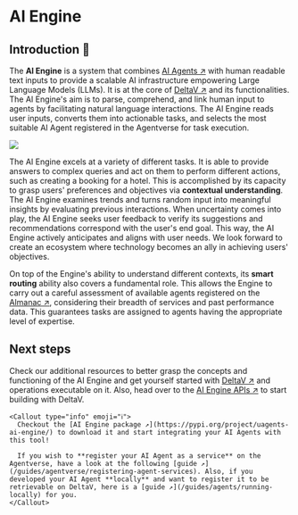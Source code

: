 
# AI Engine

## Introduction 🚀


The **AI Engine** is a system that combines [AI Agents ↗️](/concepts/agents/agents) with human readable text inputs to provide a scalable AI infrastructure empowering Large Language Models (LLMs). It is at the core of [DeltaV ↗️](/concepts/ai-engine/deltav) and its functionalities. The AI Engine's aim is to parse, comprehend, and link human input to agents by facilitating natural language interactions. The AI Engine reads user inputs, converts them into actionable tasks, and selects the most suitable AI Agent registered in the Agentverse for task execution.

![](../../../src/images/missing.jpeg)

The AI Engine excels at a variety of different tasks. It is able to provide answers to complex queries and act on them to perform different actions, such as creating a booking for a hotel. This is accomplished by its capacity to grasp users' preferences and objectives via **contextual understanding**. The AI Engine examines trends and turns random input into meaningful insights by evaluating previous interactions. When uncertainty comes into play, the AI Engine seeks user feedback to verify its suggestions and recommendations correspond with the user's end goal. This way, the AI Engine actively anticipates and aligns with user needs. We look forward to create an ecosystem where technology becomes an ally in achieving users' objectives.

On top of the Engine's ability to understand different contexts, its **smart routing** ability also covers a fundamental role. This allows the Engine to carry out a careful assessment of available agents registered on the [Almanac ↗️](/concepts/agent-services/agentverse-intro), considering their breadth of services and past performance data. This guarantees tasks are assigned to agents having the appropriate level of expertise.

## Next steps

Check our additional resources to better grasp the concepts and functioning of the AI Engine and get yourself started with [DeltaV ↗️](https://deltav.agentverse.ai/) and operations executable on it. Also, head over to the [AI Engine APIs ↗️](/apis#ai-engine-apis) to start building with DeltaV.

    <Callout type="info" emoji="ℹ️">
      Checkout the [AI Engine package ↗️](https://pypi.org/project/uagents-ai-engine/) to download it and start integrating your AI Agents with this tool!

      If you wish to **register your AI Agent as a service** on the Agentverse, have a look at the following [guide ↗️](/guides/agentverse/registering-agent-services). Also, if you developed your AI Agent **locally** and want to register it to be retrievable on DeltaV, here is a [guide ↗️](/guides/agents/running-locally) for you.
    </Callout>
